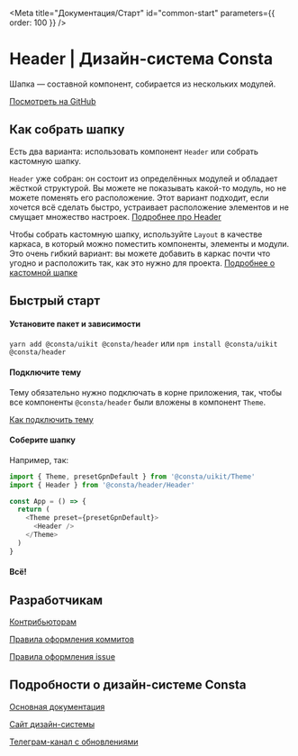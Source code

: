 
<Meta title="Документация/Старт" id="common-start" parameters={{ order: 100 }} />

# Header | Дизайн-система Consta

Шапка — составной компонент, собирается из нескольких модулей.

[Посмотреть на GitHub](https://github.com/gazprom-neft/header)

## Как собрать шапку

Есть два варианта: использовать компонент `Header` или собрать кастомную шапку.

`Header` уже собран: он состоит из определённых модулей и обладает жёсткой структурой. Вы можете не показывать какой-то модуль, но не можете поменять его расположение. Этот вариант подходит, если хочется всё сделать быстро, устраивает расположение элементов и не смущает множество настроек. [Подробнее про Header](?path=/docs/components-header--playground)

Чтобы собрать кастомную шапку, используйте `Layout` в качестве каркаса, в который можно поместить компоненты, элементы и модули. Это очень гибкий вариант: вы можете добавить в каркас почти что угодно и расположить так, как это нужно для проекта. [Подробнее о кастомной шапке](?path=/story/components-layout--playground)

## Быстрый старт

#### Установите пакет и зависимости

`yarn add @consta/uikit @consta/header` или `npm install @consta/uikit @consta/header`

#### Подключите тему

Тему обязательно нужно подключать в корне приложения, так, чтобы все компоненты `@consta/header` были вложены в компонент `Theme`.

[Как подключить тему](http://uikit.gizeasy.ru/?path=/docs/thematization-how-to-connect-theme--page)

#### Соберите шапку

Например, так:

```js
import { Theme, presetGpnDefault } from '@consta/uikit/Theme'
import { Header } from '@consta/header/Header'

const App = () => {
  return (
    <Theme preset={presetGpnDefault}>
      <Header />
    </Theme>
  )
}
```

#### Всë!

## Разработчикам

[Контрибьюторам](http://uikit.gizeasy.ru/?path=/docs/common-develop-contributors--page)

[Правила оформления коммитов](http://uikit.gizeasy.ru/?path=/docs/common-develop-commits-style--page)

[Правила оформления issue](http://uikit.gizeasy.ru/?path=/docs/common-develop-issues--page)

## Подробности о дизайн-системе Consta

[Основная документация](http://uikit.gizeasy.ru/?path=/docs/common-about--page)

[Сайт дизайн-системы](https://consta.gazprom-neft.ru/)

[Телеграм-канал с обновлениями](https://t.me/consta_ui_releases)
